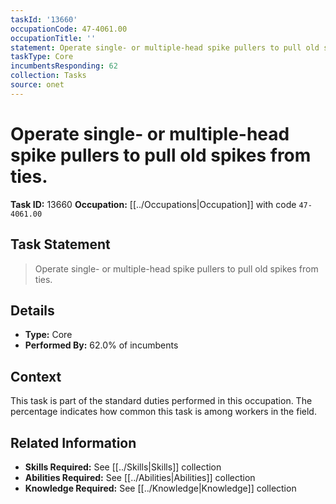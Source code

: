 ```yaml
---
taskId: '13660'
occupationCode: 47-4061.00
occupationTitle: ''
statement: Operate single- or multiple-head spike pullers to pull old spikes from ties.
taskType: Core
incumbentsResponding: 62
collection: Tasks
source: onet
---
```

# Operate single- or multiple-head spike pullers to pull old spikes from ties.

**Task ID:** 13660
**Occupation:** [[../Occupations|Occupation]] with code `47-4061.00`

## Task Statement

> Operate single- or multiple-head spike pullers to pull old spikes from ties.

## Details

- **Type:** Core
- **Performed By:** 62.0% of incumbents

## Context

This task is part of the standard duties performed in this occupation. The percentage indicates how common this task is among workers in the field.

## Related Information

- **Skills Required:** See [[../Skills|Skills]] collection
- **Abilities Required:** See [[../Abilities|Abilities]] collection
- **Knowledge Required:** See [[../Knowledge|Knowledge]] collection
